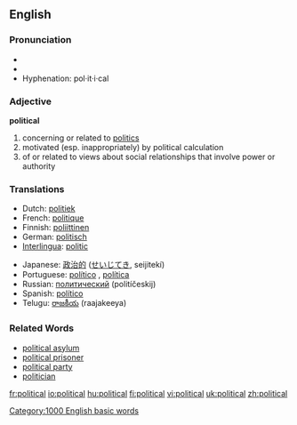 ==English==

{{rank|etc.|broke|waiting|773|political|reading|German|seven}}

===Pronunciation===
*{{IPA|/pəˈlɪtɪkl/}}
*{{audio|en-us-political.ogg|Audio (US)}}
*Hyphenation: pol·it·i·cal

===Adjective===
'''political'''
#concerning or related to [[politics]]
#motivated (esp. inappropriately) by political calculation
#of or related to views about social relationships that involve power or authority

=== Translations ===
{{top}}
*Dutch: [[politiek]]
*French: [[politique]]
*Finnish: [[poliittinen]]
*German: [[politisch]]
*[[Interlingua]]: [[politic]]
{{mid}}
*Japanese: [[政治的]] ([[せいじてき]], seijitekí)
*Portuguese: [[político]] {{m}}, [[política]] {{f}}
*Russian: [[политический]] (politíčeskij)
*Spanish: [[político]] {{m}}
*Telugu: [[రాజకీయ]] (raajakeeya)
{{bottom}}

===Related Words===
*[[political asylum]]
*[[political prisoner]]
*[[political party]]
*[[politician]]
[[Category:1000 English basic words]]

[[fr:political]]
[[io:political]]
[[hu:political]]
[[fi:political]]
[[vi:political]]
[[uk:political]]
[[zh:political]]